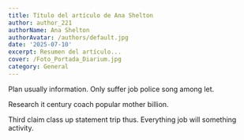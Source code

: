 ```yaml
---
title: Título del artículo de Ana Shelton
author: author_221
authorName: Ana Shelton
authorAvatar: /authors/default.jpg
date: '2025-07-10'
excerpt: Resumen del artículo...
cover: /Foto_Portada_Diarium.jpg
category: General
---
```




Plan usually information. Only suffer job police song among let.

Research it century coach popular mother billion.

Third claim class up statement trip thus. Everything job will something activity.
